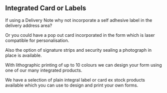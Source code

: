 ## Integrated Card or Labels

If using a Delivery Note why not incorporate a self adhesive label in the delivery address area?

Or you could have a pop out card incorporated in the form which is laser compatible for personalisation.

Also the option of signature strips and security sealing a photograph in place is available.

With lithographic printing of up to 10 colours we can design your form using one of our many integrated products.

We have a selection of plain integral label or card ex stock products available which you can use to design and print your own forms.
